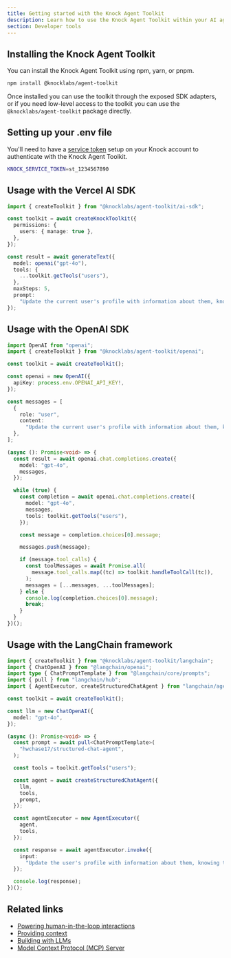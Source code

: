 ```yaml
---
title: Getting started with the Knock Agent Toolkit
description: Learn how to use the Knock Agent Toolkit within your AI agent workflows to power cross-channel messaging and rich human-in-the-loop interactions.
section: Developer tools
---
```


## Installing the Knock Agent Toolkit

You can install the Knock Agent Toolkit using npm, yarn, or pnpm.

```bash
npm install @knocklabs/agent-toolkit
```

Once installed you can use the toolkit through the exposed SDK adapters, or if you need low-level access to the toolkit you can use the `@knocklabs/agent-toolkit` package directly.

## Setting up your .env file

You'll need to have a [service token](/developer-tools/service-tokens) setup on your Knock account to authenticate with the Knock Agent Toolkit.

```bash
KNOCK_SERVICE_TOKEN=st_1234567890
```

## Usage with the Vercel AI SDK

```typescript title="Usage with the Vercel AI SDK"
import { createToolkit } from "@knocklabs/agent-toolkit/ai-sdk";

const toolkit = await createKnockToolkit({
  permissions: {
    users: { manage: true },
  },
});

const result = await generateText({
  model: openai("gpt-4o"),
  tools: {
    ...toolkit.getTools("users"),
  },
  maxSteps: 5,
  prompt:
    "Update the current user's profile with information about them, knowing that they are Alan Grant from Jurassic Park. Include custom properties about their favorite dinosaur.",
});
```

## Usage with the OpenAI SDK

```typescript title="Usage with the OpenAI SDK"
import OpenAI from "openai";
import { createToolkit } from "@knocklabs/agent-toolkit/openai";

const toolkit = await createToolkit();

const openai = new OpenAI({
  apiKey: process.env.OPENAI_API_KEY!,
});

const messages = [
  {
    role: "user",
    content:
      "Update the current user's profile with information about them, knowing that they are Alan Grant from Jurassic Park. Include custom properties about their favorite dinosaur.",
  },
];

(async (): Promise<void> => {
  const result = await openai.chat.completions.create({
    model: "gpt-4o",
    messages,
  });

  while (true) {
    const completion = await openai.chat.completions.create({
      model: "gpt-4o",
      messages,
      tools: toolkit.getTools("users"),
    });

    const message = completion.choices[0].message;

    messages.push(message);

    if (message.tool_calls) {
      const toolMessages = await Promise.all(
        message.tool_calls.map((tc) => toolkit.handleToolCall(tc)),
      );
      messages = [...messages, ...toolMessages];
    } else {
      console.log(completion.choices[0].message);
      break;
    }
  }
})();
```

## Usage with the LangChain framework

```typescript title="Usage with the LangChain framework"
import { createToolkit } from "@knocklabs/agent-toolkit/langchain";
import { ChatOpenAI } from "@langchain/openai";
import type { ChatPromptTemplate } from "@langchain/core/prompts";
import { pull } from "langchain/hub";
import { AgentExecutor, createStructuredChatAgent } from "langchain/agents";

const toolkit = await createToolkit();

const llm = new ChatOpenAI({
  model: "gpt-4o",
});

(async (): Promise<void> => {
  const prompt = await pull<ChatPromptTemplate>(
    "hwchase17/structured-chat-agent",
  );

  const tools = toolkit.getTools("users");

  const agent = await createStructuredChatAgent({
    llm,
    tools,
    prompt,
  });

  const agentExecutor = new AgentExecutor({
    agent,
    tools,
  });

  const response = await agentExecutor.invoke({
    input:
      "Update the user's profile with information about them, knowing that they are Alan Grant from Jurassic Park. Include custom properties about their favorite dinosaur.",
  });

  console.log(response);
})();
```

## Related links

- [Powering human-in-the-loop interactions](/developer-tools/agent-toolkit/human-in-the-loop-flows)
- [Providing context](/developer-tools/agent-toolkit/providing-context)
- [Building with LLMs](/developer-tools/building-with-llms)
- [Model Context Protocol (MCP) Server](/developer-tools/mcp-server)
